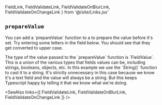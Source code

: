   FieldLink, FieldValidateLink, FieldValidateOnBlurLink, FieldValidateOnChangeLink
} from '@/site/Links.jsx'

## `prepareValue`

<Split>
  You can add a `prepareValue` function to a <FieldLink/> to prepare the value
  before it's set.

  <TryItOut>
    Try entering some letters in the field below.  You should see that
    they get converted to upper case.
  </TryItOut>
</Split>

<Example
  Component={PrepareValue}
  code={PrepareValueSource}
  caption="prepareValue"
  highlightLines="9-10"
  expand
/>

<TSNotes>
  The type of the value passed to the `prepareValue` function is `FieldValue`.
  This is a union of the various types that fields values can be, including
  strings, booleans, objects, etc.  In this example we use the `String()`
  function to cast it to a string.  It's strictly unnecessary in this case
  because we know it's a text field and the value will always be a string.
  But this keeps Typescript happy by telling it that we know what we're doing.
</TSNotes>

<SeeAlso
  links={[
    FieldValidateLink,
    FieldValidateOnBlurLink,
    FieldValidateOnChangeLink
  ]}
/>
